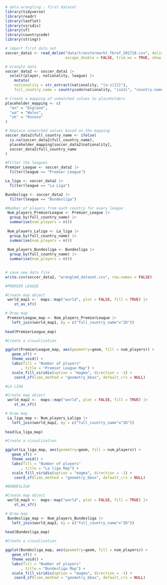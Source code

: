 ```r
# data wrangling : first dataset
library(tidyverse)
library(readr)
library(leaflet)
library(viridis)
library(sf)
library(countrycode)
library(stringr)

# import first data set
soccer_data1 <- read_delim("data/transfermarkt_fbref_201718.csv", delim = ";", 
                           escape_double = FALSE, trim_ws = TRUE, show_col_types = FALSE)

# wrangle data
soccer_data2 <- soccer_data1 |>
  select(player, nationality, league) |>
    mutate(
    nationality = str_extract(nationality, "[a-z]{2}"),
    full_country_name = countrycode(nationality, "iso2c", "country.name", warn = TRUE))

# Create a mapping of unmatched values to placeholders
placeholder_mapping <- c(
  "en" = "England",
  "wa" = "Wales",
  "xk" = "Kosovo"
)

# Replace unmatched values based on the mapping
soccer_data2$full_country_name <- ifelse(
  is.na(soccer_data2$full_country_name),
  placeholder_mapping[soccer_data2$nationality],
  soccer_data2$full_country_name
)

#Filter the leagues
Premier_League <- soccer_data2 |>
  filter(league == "Premier League")

La_liga <- soccer_data2 |>
  filter(league == "La Liga")

Bundesliga <- soccer_data2 |>
  filter(league == "Bundesliga")

#Number of players from each country for every league
 Num_players_PremierLeague <- Premier_League |>
  group_by(full_country_name) |>
  summarise(num_players = n())
 
 Num_players_Laliga <- La_liga |>
  group_by(full_country_name) |>
  summarise(num_players = n())
 
 Num_players_Bundesliga <- Bundesliga |>
  group_by(full_country_name) |>
  summarise(num_players = n())
  

# save new data file
write.csv(soccer_data2, "wrangled_dataset.csv", row.names = FALSE)
```


```r
#PREMIER LEAGUE

#Create map object
 world_map1 <-  maps::map("world", plot = FALSE, fill = TRUE) |>
    st_as_sf()

# Draw map
 PremierLeague_map <- Num_players_PremierLeague |>
   left_join(world_map1, by = c("full_country_name"="ID"))
 
head(PremierLeague_map)

#Create a visualization

ggplot(PremierLeague_map, aes(geometry=geom, fill = num_players)) +
   geom_sf() +
   theme_void() +
   labs(fill = "Number of players"
       , title = "Premier League Map") +
   scale_fill_viridis(option = "magma", direction = -1) +
    coord_sf(lims_method = "geometry_bbox", default_crs = NULL)

```

```r
#LA LIGA

#Create map object
 world_map2 <-  maps::map("world", plot = FALSE, fill = TRUE) |>
    st_as_sf()

# Draw map
 La_liga_map <- Num_players_Laliga |>
   left_join(world_map2, by = c("full_country_name"="ID"))
 
head(La_liga_map)

#Create a visualization

ggplot(La_liga_map, aes(geometry=geom, fill = num_players)) +
   geom_sf() +
   theme_void() +
   labs(fill = "Number of players"
       , title = "La liga Map") +
   scale_fill_viridis(option = "magma", direction = -1) +
    coord_sf(lims_method = "geometry_bbox", default_crs = NULL)
```

```r
#BUNDESLIGA

#Create map object
 world_map3 <-  maps::map("world", plot = FALSE, fill = TRUE) |>
    st_as_sf()

# Draw map
 Bundesliga_map <- Num_players_Bundesliga |>
   left_join(world_map3, by = c("full_country_name"="ID"))
 
head(Bundesliga_map)

#Create a visualization

ggplot(Bundesliga_map, aes(geometry=geom, fill = num_players)) +
   geom_sf() +
   theme_void() +
   labs(fill = "Number of players"
       , title = "Bundesliga Map") +
   scale_fill_viridis(option = "magma", direction = -1) +
    coord_sf(lims_method = "geometry_bbox", default_crs = NULL)
```
